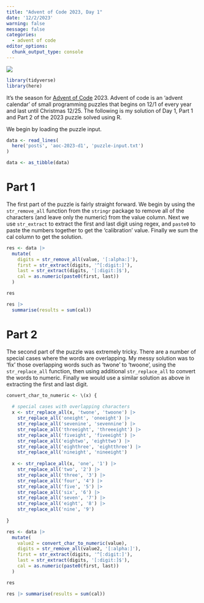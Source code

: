 ```yaml
---
title: "Advent of Code 2023, Day 1"
date: '12/2/2023'
warning: false
message: false
categories:
  - advent of code
editor_options: 
  chunk_output_type: console
---
```


![](https://camo.githubusercontent.com/45e775d95451f2bda211ee757d1a959671cf4c762feb1e7ccaca59925704e333/68747470733a2f2f626c6f67732e7361702e636f6d2f77702d636f6e74656e742f75706c6f6164732f323032302f31312f456b616f5151545845414d4134424e2e6a7067)

```r
library(tidyverse)
library(here)

```

It's the season for [Advent of Code](https://adventofcode.com/) 2023. Advent of code is an 'advent calendar' of small programming puzzles that begins on 12/1 of every year and last until Christmas 12/25. The following is my solution of Day 1, Part 1 and Part 2 of the 2023 puzzle solved using R.

We begin by loading the puzzle input.

```r
data <- read_lines(
  here('posts', 'aoc-2023-d1', 'puzzle-input.txt')
)

data <- as_tibble(data)
```

# Part 1

The first part of the puzzle is fairly straight forward. We begin by using the `str_remove_all` function from the `stringr` package to remove all of the characters (and leave only the numeric) from the value column. Next we use `str_extract` to extract the first and last digit using regex, and `paste0` to paste the numbers together to get the 'calibration' value. Finally we sum the cal column to get the solution.

```r
res <- data |> 
  mutate(
    digits = str_remove_all(value, '[:alpha:]'),
    first = str_extract(digits, '^[:digit:]'),
    last = str_extract(digits, '[:digit:]$'),
    cal = as.numeric(paste0(first, last))
  ) 

res

res |> 
  summarise(results = sum(cal))
```

# Part 2

The second part of the puzzle was extremely tricky. There are a number of special cases where the words are overlapping. My messy solution was to 'fix' those overlapping words such as 'twone' to 'twoone', using the `str_replace_all` function, then using additional `str_replace_all` to convert the words to numeric. Finally we would use a similar solution as above in extracting the first and last digit.

```r

convert_char_to_numeric <- \(x) {
  
  # special cases with overlapping characters
  x <- str_replace_all(x, 'twone', 'twoone') |> 
    str_replace_all('oneight', 'oneeight') |> 
    str_replace_all('sevenine', 'sevennine') |> 
    str_replace_all('threeight', 'threeeight') |> 
    str_replace_all('fiveight', 'fiveeight') |> 
    str_replace_all('eightwo', 'eighttwo') |> 
    str_replace_all('eighthree', 'eightthree') |> 
    str_replace_all('nineight', 'nineeight')
  
  x <- str_replace_all(x, 'one', '1') |>
    str_replace_all('two', '2') |>
    str_replace_all('three', '3') |>
    str_replace_all('four', '4') |>
    str_replace_all('five', '5') |>
    str_replace_all('six', '6') |>
    str_replace_all('seven', '7') |>
    str_replace_all('eight', '8') |>
    str_replace_all('nine', '9')
  
}

res <- data |> 
  mutate(
    value2 = convert_char_to_numeric(value),
    digits = str_remove_all(value2, '[:alpha:]'),
    first = str_extract(digits, '^[:digit:]'),
    last = str_extract(digits, '[:digit:]$'),
    cal = as.numeric(paste0(first, last))
  ) 

res

res |> summarise(results = sum(cal))

```
